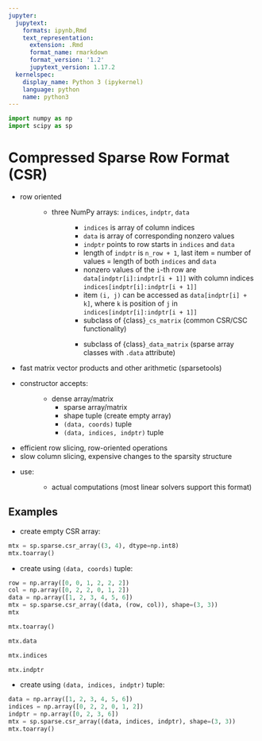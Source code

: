 ```yaml
---
jupyter:
  jupytext:
    formats: ipynb,Rmd
    text_representation:
      extension: .Rmd
      format_name: rmarkdown
      format_version: '1.2'
      jupytext_version: 1.17.2
  kernelspec:
    display_name: Python 3 (ipykernel)
    language: python
    name: python3
---
```


```python
import numpy as np
import scipy as sp
```
# Compressed Sparse Row Format (CSR)

- row oriented
  : - three NumPy arrays: `indices`, `indptr`, `data`
      : - `indices` is array of column indices
        - `data` is array of corresponding nonzero values
        - `indptr` points to row starts in `indices` and `data`
        - length of `indptr` is `n_row + 1`,
          last item = number of values = length of both `indices` and `data`
        - nonzero values of the `i`-th row are `data[indptr[i]:indptr[i + 1]]`
          with column indices `indices[indptr[i]:indptr[i + 1]]`
        - item `(i, j)` can be accessed as `data[indptr[i] + k]`, where `k` is
          position of `j` in `indices[indptr[i]:indptr[i + 1]]`
    - subclass of {class}`_cs_matrix` (common CSR/CSC functionality)
      : - subclass of {class}`_data_matrix` (sparse array classes with
          `.data` attribute)
- fast matrix vector products and other arithmetic (sparsetools)
- constructor accepts:
  : - dense array/matrix
    - sparse array/matrix
    - shape tuple (create empty array)
    - `(data, coords)` tuple
    - `(data, indices, indptr)` tuple
- efficient row slicing, row-oriented operations
- slow column slicing, expensive changes to the sparsity structure
- use:
  : - actual computations (most linear solvers support this format)

## Examples

- create empty CSR array:

```python
mtx = sp.sparse.csr_array((3, 4), dtype=np.int8)
mtx.toarray()
```

- create using `(data, coords)` tuple:

```python
row = np.array([0, 0, 1, 2, 2, 2])
col = np.array([0, 2, 2, 0, 1, 2])
data = np.array([1, 2, 3, 4, 5, 6])
mtx = sp.sparse.csr_array((data, (row, col)), shape=(3, 3))
mtx
```

```python
mtx.toarray()
```

```python
mtx.data
```

```python
mtx.indices
```

```python
mtx.indptr
```

- create using `(data, indices, indptr)` tuple:

```python
data = np.array([1, 2, 3, 4, 5, 6])
indices = np.array([0, 2, 2, 0, 1, 2])
indptr = np.array([0, 2, 3, 6])
mtx = sp.sparse.csr_array((data, indices, indptr), shape=(3, 3))
mtx.toarray()
```
